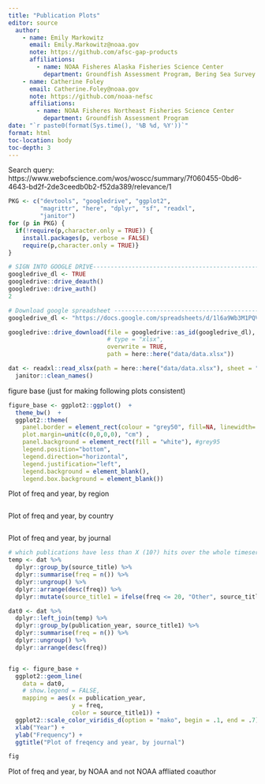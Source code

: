 ```yaml
---
title: "Publication Plots"
editor: source
  author:
    - name: Emily Markowitz
      email: Emily.Markowitz@noaa.gov 
      note: https://github.com/afsc-gap-products
      affiliations:
        - name: NOAA Fisheres Alaska Fisheries Science Center
          department: Groundfish Assessment Program, Bering Sea Survey Team
    - name: Catherine Foley
      email: Catherine.Foley@noaa.gov 
      note: https://github.com/noaa-nefsc
      affiliations:
        - name: NOAA Fisheres Northeast Fisheries Science Center
          department: Groundfish Assessment Program
date: "`r paste0(format(Sys.time(), '%B %d, %Y'))`"
format: html
toc-location: body
toc-depth: 3
---
```


Search query: https://www.webofscience.com/wos/woscc/summary/7f060455-0bd6-4643-bd2f-2de3ceedb0b2-f52da389/relevance/1 

```r
PKG <- c("devtools", "googledrive", "ggplot2", 
         "magrittr", "here", "dplyr", "sf", "readxl", 
         "janitor")
for (p in PKG) {
  if(!require(p,character.only = TRUE)) {  
    install.packages(p, verbose = FALSE)
    require(p,character.only = TRUE)}
}
```


```r

# SIGN INTO GOOGLE DRIVE--------------------------------------------------------
googledrive_dl <- TRUE
googledrive::drive_deauth()
googledrive::drive_auth()
2

# Download google spreadsheet --------------------------------------------------
googledrive_dl <- "https://docs.google.com/spreadsheets/d/1l6a9Wb3M1PQV9UwHk7Ddfiiuq5U5lVW5"

googledrive::drive_download(file = googledrive::as_id(googledrive_dl),  #"gap_survey_progression.csv",
                            # type = "xlsx", 
                            overwrite = TRUE, 
                            path = here::here("data/data.xlsx"))

dat <- readxl::read_xlsx(path = here::here("data/data.xlsx"), sheet = "Papers") %>% 
  janitor::clean_names()
```

figure base (just for making following plots consistent)

```r
figure_base <- ggplot2::ggplot()  + 
  theme_bw()  + 
  ggplot2::theme(
    panel.border = element_rect(colour = "grey50", fill=NA, linewidth=.5), 
    plot.margin=unit(c(0,0,0,0), "cm") , 
    panel.background = element_rect(fill = "white"), #grey95
    legend.position="bottom",
    legend.direction="horizontal",
    legend.justification="left",
    legend.background = element_blank(),
    legend.box.background = element_blank())
```


Plot of freq and year, by region

```r

```

Plot of freq and year, by country

```r

```

Plot of freq and year, by journal

```r
# which publications have less than X (10?) hits over the whole timeseries?
temp <- dat %>% 
  dplyr::group_by(source_title) %>% 
  dplyr::summarise(freq = n()) %>% 
  dplyr::ungroup() %>%
  dplyr::arrange(desc(freq)) %>%
  dplyr::mutate(source_title1 = ifelse(freq <= 20, "Other", source_title)) 

dat0 <- dat %>% 
  dplyr::left_join(temp) %>% 
  dplyr::group_by(publication_year, source_title1) %>% 
  dplyr::summarise(freq = n()) %>% 
  dplyr::ungroup() %>%
  dplyr::arrange(desc(freq))


fig <- figure_base + 
  ggplot2::geom_line(
    data = dat0, 
    # show.legend = FALSE, 
    mapping = aes(x = publication_year, 
                  y = freq, 
                  color = source_title1)) + 
  ggplot2::scale_color_viridis_d(option = "mako", begin = .1, end = .7) + 
  xlab("Year") +
  ylab("Frequency") +
  ggtitle("Plot of freqency and year, by journal")

fig
```

Plot of freq and year, by NOAA and not NOAA affliated coauthor

```r

```

